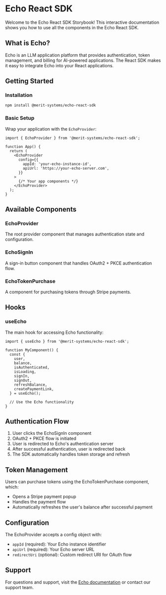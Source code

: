 
<Meta title="Echo React SDK/Introduction" />

# Echo React SDK

Welcome to the Echo React SDK Storybook! This interactive documentation shows you how to use all the components in the Echo React SDK.

## What is Echo?

Echo is an LLM application platform that provides authentication, token management, and billing for AI-powered applications. The React SDK makes it easy to integrate Echo into your React applications.

## Getting Started

### Installation

```bash
npm install @merit-systems/echo-react-sdk
```

### Basic Setup

Wrap your application with the `EchoProvider`:

```tsx
import { EchoProvider } from '@merit-systems/echo-react-sdk';

function App() {
  return (
    <EchoProvider
      config={{
        appId: 'your-echo-instance-id',
        apiUrl: 'https://your-echo-server.com',
      }}
    >
      {/* Your app components */}
    </EchoProvider>
  );
}
```

## Available Components

### EchoProvider

The root provider component that manages authentication state and configuration.

### EchoSignIn

A sign-in button component that handles OAuth2 + PKCE authentication flow.

### EchoTokenPurchase

A component for purchasing tokens through Stripe payments.

## Hooks

### useEcho

The main hook for accessing Echo functionality:

```tsx
import { useEcho } from '@merit-systems/echo-react-sdk';

function MyComponent() {
  const {
    user,
    balance,
    isAuthenticated,
    isLoading,
    signIn,
    signOut,
    refreshBalance,
    createPaymentLink,
  } = useEcho();

  // Use the Echo functionality
}
```

## Authentication Flow

1. User clicks the EchoSignIn component
2. OAuth2 + PKCE flow is initiated
3. User is redirected to Echo's authentication server
4. After successful authentication, user is redirected back
5. The SDK automatically handles token storage and refresh

## Token Management

Users can purchase tokens using the EchoTokenPurchase component, which:

- Opens a Stripe payment popup
- Handles the payment flow
- Automatically refreshes the user's balance after successful payment

## Configuration

The EchoProvider accepts a config object with:

- `appId` (required): Your Echo instance identifier
- `apiUrl` (required): Your Echo server URL
- `redirectUri` (optional): Custom redirect URI for OAuth flow

## Support

For questions and support, visit the [Echo documentation](https://docs.echo-systems.com) or contact our support team.
